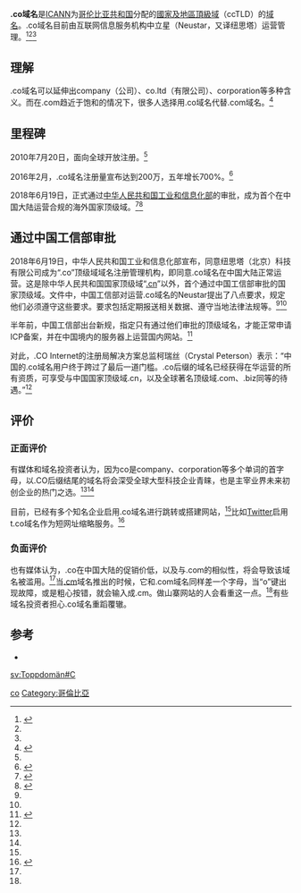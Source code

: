 '''.co域名'''是[[互联网名称与数字地址分配机构|ICANN]]为[[哥伦比亚共和国|哥伦比亚共和国]]分配的[[國家及地區頂級域|國家及地區頂級域]]（ccTLD）的[[域名|域名]]。.co域名目前由互联网信息服务机构中立星（Neustar，又译纽思塔）运营管理。<ref>{{Cite web|url=http://www.iana.org/root-whois/co.htm|title=IANA — .co Domain Delegation Data|accessdate=2018-08-28|work=www.iana.org|archive-date=2008-08-29|archive-url=https://web.archive.org/web/20080829161510/http://www.iana.org/root-whois/co.htm|dead-url=no}}</ref><ref name=":0" /><ref name=":1" />

== 理解 ==
.co域名可以延伸出company（公司）、co.ltd（有限公司）、corporation等多种含义。而在.com趋近于饱和的情况下，很多人选择用.co域名代替.com域名。<ref name=":0">{{Cite news|url=http://www.chinaz.com/news/2010/0719/121463.shtml|title=域名投资：.co域名即将开放注册|date=2010-07-19|accessdate=2018-08-28|archive-date=2018-08-28|archive-url=https://web.archive.org/web/20180828071141/http://www.chinaz.com/news/2010/0719/121463.shtml|dead-url=no}}</ref>

== 里程碑 ==
2010年7月20日，面向全球开放注册。<ref name=":0" />

2016年2月，.co域名注册量宣布达到200万，五年增长700%。<ref>{{Cite web|url=https://news.ename.cn/yuming_19700822_103031_1.html|title=展露新头角:.co国家顶级域名注册量破200万|accessdate=|author=易名中国|date=|publisher=|archive-date=2019-01-11|archive-url=https://web.archive.org/web/20190111102549/https://news.ename.cn/yuming_19700822_103031_1.html|dead-url=no}}</ref>

2018年6月19日，正式通过[[中华人民共和国工业和信息化部|中华人民共和国工业和信息化部]]的审批，成为首个在中国大陆运营合规的海外国家顶级域。<ref name=":1">{{Cite web|url=https://www.csdn.net/article/a/2018-06-28/15953392|title=域名.CO成为首个通过工信部审批的海外国别顶级域-CSDN.NET|accessdate=2018-08-28|last=CSDN.NET|work=www.csdn.net|archive-date=2018-08-28|archive-url=https://web.archive.org/web/20180828134352/https://www.csdn.net/article/a/2018-06-28/15953392|dead-url=no}}</ref><ref name=":2">{{Cite web|url=http://news.west.cn/34529.html|title=【重磅消息】.CO域名成为通过工信部审批的首个海外国别顶级域！-西部数码新闻资讯门户|accessdate=2018-08-28|work=news.west.cn|archive-date=2018-08-28|archive-url=https://web.archive.org/web/20180828071357/http://news.west.cn/34529.html|dead-url=no}}</ref>

== 通过中国工信部审批 ==
2018年6月19日，中华人民共和国工业和信息化部宣布，同意纽思塔（北京）科技有限公司成为“.co”顶级域域名注册管理机构，即同意.co域名在中国大陆正常运营。这是除中华人民共和国国家顶级域“[[.cn|.cn]]”以外，首个通过中国工信部审批的国家顶级域。文件中，中国工信部对运营.co域名的Neustar提出了八点要求，规定他们必须遵守这些要求。要求包括定期报送相关数据、遵守当地法律法规等。<ref name=":1" /><ref name=":2" />{{wikisource|工业和信息化部关于同意纽思塔（北京）科技有限公司成为“.CO”顶级域域名注册管理机构的批复}}

半年前，中国工信部出台新规，指定只有通过他们审批的顶级域名，才能正常申请ICP备案，并在中国境内的服务器上运营国内网站。<ref>{{Cite web|url=http://www.miit.gov.cn/newweb/n1146285/n1146352/n3054355/n3057709/n3057714/c5930543/content.html|title=工业和信息化部关于规范互联网信息服务使用域名的通知|accessdate=|author=中华人民共和国工业和信息化部|date=|publisher=|archive-date=2018-08-28|archive-url=https://web.archive.org/web/20180828071211/http://www.miit.gov.cn/newweb/n1146285/n1146352/n3054355/n3057709/n3057714/c5930543/content.html|dead-url=no}}</ref>

对此，.CO Internet的注册局解决方案总监柯瑞丝（Crystal Peterson）表示：“中国的.co域名用户终于跨过了最后一道门槛。.co后缀的域名已经获得在华运营的所有资质，可享受与中国国家顶级域.cn，以及全球著名顶级域.com、.biz同等的待遇。”<ref name=":1" />

== 评价 ==

=== 正面评价 ===
有媒体和域名投资者认为，因为co是company、corporation等多个单词的首字母，以.CO后缀结尾的域名将会深受全球大型科技企业青睐，也是主宰业界未来初创企业的热门之选。<ref name=":0" /><ref name=":1" />

目前，已经有多个知名企业启用.co域名进行跳转或搭建网站，<ref name=":1" />比如[[Twitter|Twitter]]启用t.co域名作为短网址缩略服务。<ref>{{Cite web|url=http://tech.sina.com.cn/i/2010-06-09/08224289179.shtml|title=Twitter将启用官方域名缩略服务t.co_互联网_科技时代_新浪网|accessdate=2018-08-28|work=tech.sina.com.cn|archive-date=2018-08-28|archive-url=https://web.archive.org/web/20180828071433/http://tech.sina.com.cn/i/2010-06-09/08224289179.shtml|dead-url=no}}</ref>

=== 负面评价 ===
也有媒体认为，.co在中国大陆的促销价低，以及与.com的相似性，将会导致该域名被滥用。<ref name=":0" />当[[.cm|.cm]]域名推出的时候，它和.com域名同样差一个字母，当“o”键出现故障，或是粗心按错，就会输入成.cm。做山寨网站的人会看重这一点。<ref name=":0" />有些域名投资者担心.co域名重蹈覆辙。

== 参考 ==
{{reflist}}

*

{{CcTLD}}

[[Category:國家及地區頂級域|co]]
[[Category:哥倫比亞|Category:哥倫比亞]]

[[sv:Toppdomän#C|sv:Toppdomän#C]]